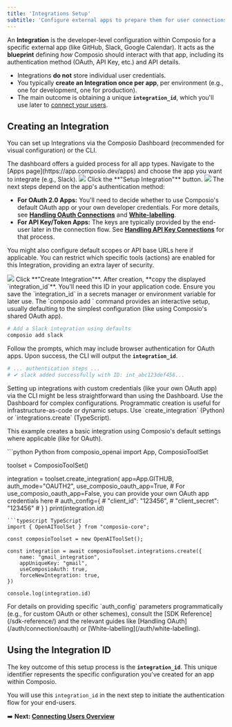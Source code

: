 ```yaml
---
title: 'Integrations Setup'
subtitle: 'Configure external apps to prepare them for user connections'
---
```


An **Integration** is the developer-level configuration within Composio for a specific external app (like GitHub, Slack, Google Calendar). It acts as the **blueprint** defining *how* Composio should interact with that app, including its authentication method (OAuth, API Key, etc.) and API details.

*   Integrations **do not** store individual user credentials.
*   You typically **create an Integration once per app**, per environment (e.g., one for development, one for production).
*   The main outcome is obtaining a unique **`integration_id`**, which you'll use later to [connect your users](/auth/connection).

## Creating an Integration

You can set up Integrations via the Composio Dashboard (recommended for visual configuration) or the CLI.

<Tabs>
<Tab title="Dashboard (Recommended)">
The dashboard offers a guided process for all app types.

<Steps>
<Step title="Select App">
Navigate to the [Apps page](https://app.composio.dev/apps) and choose the app you want to integrate (e.g., Slack).
<Frame background="subtle" title="Application Selection Screen">
  <img src="../../../assets/images/integration-step-1-0.png" />
</Frame>
</Step>
<Step title="Initiate Setup">
Click the **"Setup Integration"** button.
<Frame background="subtle" title="Integration Setup Interface">
  <img src="../assets/images/integration-step-2-0.png" />
</Frame>
</Step>
<Step title="Configure Integration Settings (If Required)">
The next steps depend on the app's authentication method:

- **For OAuth 2.0 Apps:** You'll need to decide whether to use Composio's default OAuth app or your own developer credentials. For more details, see **[Handling OAuth Connections](/auth/connection/oauth)** and **[White-labelling](/auth/white-labelling)**.
- **For API Key/Token Apps:** The keys are typically provided by the end-user later in the connection flow. See **[Handling API Key Connections](/auth/connection/non-oauth)** for that process.

You might also configure default scopes or API base URLs here if applicable.
</Step>
<Step title="(Optional) Limit Actions">
You can restrict which specific tools (actions) are enabled for this Integration, providing an extra layer of security.
<Frame background="subtle" title="Action Limitation Configuration">
  <img src="../assets/images/integration-step-3-0.png" />
</Frame>
</Step>
<Step title="Create and Get ID">
Click **"Create Integration"**. After creation, **copy the displayed `integration_id`**. You'll need this ID in your application code.

<Info>
Ensure you save the `integration_id` in a secrets manager or environment variable for later use.
</Info>
</Step>
</Steps>
</Tab>

<Tab title="CLI">
The `composio add <app>` command provides an interactive setup, usually defaulting to the simplest configuration (like using Composio's shared OAuth app).

```bash CLI Example
# Add a Slack integration using defaults
composio add slack
```
Follow the prompts, which may include browser authentication for OAuth apps. Upon success, the CLI will output the **`integration_id`**.

```bash Output Example
# ... authentication steps ...
# ✔ slack added successfully with ID: int_abc123def456...
```
<Note>
Setting up integrations with custom credentials (like your own OAuth app) via the CLI might be less straightforward than using the Dashboard. Use the Dashboard for complex configurations.
</Note>
</Tab>

<Tab title="Code (Advanced)">
Programmatic creation is useful for infrastructure-as-code or dynamic setups. Use `create_integration` (Python) or `integrations.create` (TypeScript).

This example creates a basic integration using Composio's default settings where applicable (like for OAuth).

<CodeGroup>
```python Python
from composio_openai import App, ComposioToolSet

toolset = ComposioToolSet()

integration = toolset.create_integration(
    app=App.GITHUB,
    auth_mode="OAUTH2",
    use_composio_oauth_app=True,
    # For use_composio_oauth_app=False, you can provide your own OAuth app credentials here
    # auth_config={
    #     "client_id": "123456",
    #     "client_secret": "123456"
    # }
)
print(integration.id)

```
```typescript TypeScript
import { OpenAIToolSet } from "composio-core";

const composioToolset = new OpenAIToolSet();

const integration = await composioToolset.integrations.create({
    name: "gmail_integration",
    appUniqueKey: "gmail",
    useComposioAuth: true,
    forceNewIntegration: true,
})

console.log(integration.id)
```
</CodeGroup>
<Info>
For details on providing specific `auth_config` parameters programmatically (e.g., for custom OAuth or other schemes), consult the [SDK Reference](/sdk-reference/) and the relevant guides like [Handling OAuth](/auth/connection/oauth) or [White-labelling](/auth/white-labelling).
</Info>
</Tab>
</Tabs>

## Using the Integration ID

The key outcome of this setup process is the **`integration_id`**. This unique identifier represents the specific configuration you've created for an app within Composio.

You will use this `integration_id` in the next step to initiate the authentication flow for your end-users.

➡️ **Next: [Connecting Users Overview](/auth/connection/)**